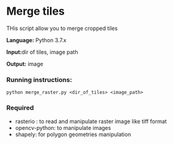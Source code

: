 # Merge tiles
THis script allow you to merge cropped tiles 

**Language:** Python 3.7.x

**Input:**dir of tiles, image path

**Output:** image 

### Running instructions:

```Batchfile
python merge_raster.py <dir_of_tiles> <image_path> 
```  

### Required
- rasterio : to read and manipulate raster image like tiff format
- opencv-python: to manipulate images
- shapely: for polygon geometries manipulation



